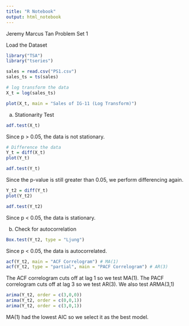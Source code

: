 ```yaml
---
title: "R Notebook"
output: html_notebook
---
```


Jeremy Marcus Tan 
Problem Set 1

Load the Dataset

```r
library("TSA")
library("tseries")
```

```r
sales = read.csv("PS1.csv")
sales_ts = ts(sales)

# log transform the data
X_t = log(sales_ts)
```

```r
plot(X_t, main = "Sales of IG-11 (Log Transform)")
```

a. Stationarity Test


```r
adf.test(X_t)

```

Since p > 0.05, the data is not stationary. 

```r
# Difference the data
Y_t = diff(X_t)
plot(Y_t)
```


```r
adf.test(Y_t)

```

Since the p-value is still greater than 0.05, we perform differencing again.

```r
Y_t2 = diff(Y_t)
plot(Y_t2)
```

```r
adf.test(Y_t2)
```

Since p < 0.05, the data is stationary.

b. Check for autocorrelation

```r
Box.test(Y_t2, type = "Ljung")

```

Since p < 0.05, the data is autocorrelated. 

```r
acf(Y_t2, main = "ACF Correlogram") # MA(1)
acf(Y_t2, type = "partial", main = "PACF Correlogram") # AR(3)
```

The ACF correlogram cuts off at lag 1 so we test MA(1).
The PACF correlogram cuts off at lag 3 so we test AR(3). 
We also test ARMA(3,1)

```r
arima(Y_t2, order = c(3,0,0))
arima(Y_t2, order = c(0,0,1))
arima(Y_t2, order = c(3,0,1))
```

MA(1) had the lowest AIC so we select it as the best model. 





